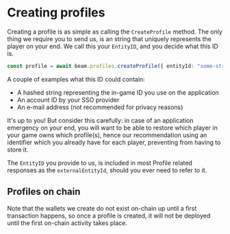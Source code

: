 # Creating profiles

Creating a profile is as simple as calling the `CreateProfile` method. The only thing we require you to send us, is an string that uniquely represents the player on your end. We call this your `EntityID`, and you decide what this ID is.

```typescript
const profile = await beam.profiles.createProfile({ entityId: "some-string-unique-to-you", chainId: 4337 });
```

A couple of examples what this ID could contain:

- A hashed string representing the in-game ID you use on the application
- An account ID by your SSO provider
- An e-mail address (not recommended for privacy reasons)

It's up to you! But consider this carefully: in case of an application emergency on your end, you will want to be able to restore which player in your game owns which profile(s), hence our recommendation using an identifier which you already have for each player, preventing from having to store it.

The `EntityID` you provide to us, is included in most Profile related responses as the `externalEntityId`, should you ever need to refer to it.

## Profiles on chain

Note that the wallets we create do not exist on-chain up until a first transaction happens, so once a profile is created, it will not be deployed until the first on-chain activity takes place.
